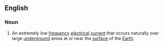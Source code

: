 ==English==

===Noun===
{{wikipedia}}
{{head|en|noun}}

# An extremely low [[frequency]] [[electrical]] [[current]] that occurs naturally over large [[underground]] areas at or near the [[surface]] of the [[Earth]].